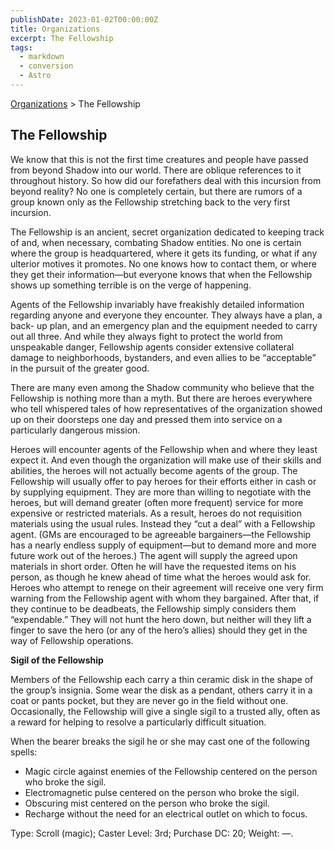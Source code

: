 ```yaml
---
publishDate: 2023-01-02T00:00:00Z
title: Organizations
excerpt: The Fellowship
tags:
  - markdown
  - conversion
  - Astro
---
```


[Organizations](arcana-d20-srd-organizations-index) > The Fellowship

## The Fellowship

We know that this is not the first time creatures and people have passed from
beyond Shadow into our world. There are oblique references to it throughout
history. So how did our forefathers deal with this incursion from beyond
reality? No one is completely certain, but there are rumors of a group known
only as the Fellowship stretching back to the very first incursion.

The Fellowship is an ancient, secret organization dedicated to keeping track
of and, when necessary, combating Shadow entities. No one is certain where the
group is headquartered, where it gets its funding, or what if any ulterior
motives it promotes. No one knows how to contact them, or where they get their
information—but everyone knows that when the Fellowship shows up something
terrible is on the verge of happening.

Agents of the Fellowship invariably have freakishly detailed information
regarding anyone and everyone they encounter. They always have a plan, a back-
up plan, and an emergency plan and the equipment needed to carry out all
three. And while they always fight to protect the world from unspeakable
danger, Fellowship agents consider extensive collateral damage to
neighborhoods, bystanders, and even allies to be “acceptable” in the pursuit
of the greater good.

There are many even among the Shadow community who believe that the Fellowship
is nothing more than a myth. But there are heroes everywhere who tell
whispered tales of how representatives of the organization showed up on their
doorsteps one day and pressed them into service on a particularly dangerous
mission.

Heroes will encounter agents of the Fellowship when and where they least
expect it. And even though the organization will make use of their skills and
abilities, the heroes will not actually become agents of the group. The
Fellowship will usually offer to pay heroes for their efforts either in cash
or by supplying equipment. They are more than willing to negotiate with the
heroes, but will demand greater (often more frequent) service for more
expensive or restricted materials. As a result, heroes do not requisition
materials using the usual rules. Instead they “cut a deal” with a Fellowship
agent. (GMs are encouraged to be agreeable bargainers—the Fellowship has a
nearly endless supply of equipment—but to demand more and more future work out
of the heroes.) The agent will supply the agreed upon materials in short
order. Often he will have the requested items on his person, as though he knew
ahead of time what the heroes would ask for. Heroes who attempt to renege on
their agreement will receive one very firm warning from the Fellowship agent
with whom they bargained. After that, if they continue to be deadbeats, the
Fellowship simply considers them “expendable.” They will not hunt the hero
down, but neither will they lift a finger to save the hero (or any of the
hero’s allies) should they get in the way of Fellowship operations.

**Sigil of the Fellowship**

Members of the Fellowship each carry a thin ceramic disk in the shape of the
group’s insignia. Some wear the disk as a pendant, others carry it in a coat
or pants pocket, but they are never go in the field without one. Occasionally,
the Fellowship will give a single sigil to a trusted ally, often as a reward
for helping to resolve a particularly difficult situation.

When the bearer breaks the sigil he or she may cast one of the following
spells:

  * Magic circle against enemies of the Fellowship centered on the person who broke the sigil.
  * Electromagnetic pulse centered on the person who broke the sigil.
  * Obscuring mist centered on the person who broke the sigil.
  * Recharge without the need for an electrical outlet on which to focus.

Type: Scroll (magic); Caster Level: 3rd; Purchase DC: 20; Weight: —.

